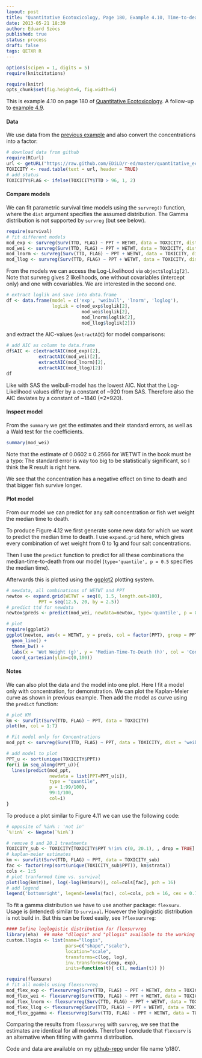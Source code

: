 ```yaml
---
layout: post
title: "Quantitative Ecotoxicology, Page 180, Example 4.10, Time-to-death"
date: 2013-05-21 18:39
author: Eduard Szöcs
published: true
status: process
draft: false
tags: QETXR R
---
```


```r
options(scipen = 1, digits = 5)
require(knitcitations)
```
```r
require(knitr)
opts_chunk$set(fig.height=6, fig.width=6)
```

This is example 4.10 on page 180 of [Quantitative Ecotoxicology](http://www.crcpress.com/product/isbn/9781439835647). A follow-up to [example 4.9](http://edild.github.io/blog/2013/04/06/quant-ecotox-16/).

#### Data
We use data from the [previous example](http://edild.github.io/blog/2013/04/06/quant-ecotox-16/) and also convert the concentrations into a factor:
```r
# download data from github
require(RCurl)
url <- getURL("https://raw.github.com/EDiLD/r-ed/master/quantitative_ecotoxicology/data/TOXICITY.csv", ssl.verifypeer = FALSE)
TOXICITY <- read.table(text = url, header = TRUE)
# add status
TOXICITY$FLAG <- ifelse(TOXICITY$TTD > 96, 1, 2)
```

#### Compare models
We can fit parametric survival time models using the `survreg()` function, where the `dist` argument specifies the assumed distribution. The Gamma distribution is not supported by `survreg` (but see below).
```r
require(survival)
# fit different models
mod_exp <- survreg(Surv(TTD, FLAG) ~ PPT + WETWT, data = TOXICITY, dist = 'exponential')
mod_wei <- survreg(Surv(TTD, FLAG) ~ PPT + WETWT, data = TOXICITY, dist = 'weibull')
mod_lnorm <- survreg(Surv(TTD, FLAG) ~ PPT + WETWT, data = TOXICITY, dist = 'lognorm')
mod_llog <- survreg(Surv(TTD, FLAG) ~ PPT + WETWT, data = TOXICITY, dist = 'loglogistic')
```

From the models we can access the Log-Likelihood via `object$loglig[2]`. Note that survreg gives 2 likelihoods, one without covariables (intercept only) and one with covariables. We are interested in the second one.
```r
# extract loglik and save into data.frame
df <- data.frame(model = c('exp', 'weibull', 'lnorm', 'loglog'),
                 logLik = c(mod_exp$loglik[2],
                            mod_wei$loglik[2],
                            mod_lnorm$loglik[2],
                            mod_llog$loglik[2]))
```

and extract the AIC-values (`extractAIC`) for model comparisons:
```r
# add AIC as column to data.frame
df$AIC <- c(extractAIC(mod_exp)[2],
            extractAIC(mod_wei)[2],
            extractAIC(mod_lnorm)[2],
            extractAIC(mod_llog)[2])
df
```

Like with SAS the weibull-model has the lowest AIC. Not that the Log-Likelihood values differ by a constant of ~920 from SAS. Therefore also the AIC deviates by a constant of ~1840 (=2*920).


#### Inspect model
From the `summary` we get the estimates and their standard errors, as well as a Wald test for the coefficients. 

```r
summary(mod_wei)
```

Note that the estimate of $0.0602 \pm 0.2566$ for WETWT in the book must be a typo: The standard error is way too big to be statistically significant, so I think the R result is right here.

We see that the concentration has a negative effect on time to death and that bigger fish survive longer.


#### Plot model

From our model we can predict for any salt concentration or fish wet weight the median time to death.

To produce Figure 4.12 we first generate some new data for which we want to predict the median time to death. I use `expand.grid` here, which gives every combination of wet weight from 0 to 1g and four salt concentrations.

Then I use the `predict` function to predict for all these combinations the median-time-to-death from our model (`type='quantile', p = 0.5` specifies the median time).

Afterwards this is plotted using the [ggplot2](http://ggplot2.org/) plotting system.

```r
# newdata, all combinations of WETWT and PPT
newtox <- expand.grid(WETWT = seq(0, 1.5, length.out=100),
            PPT = seq(12.5, 20, by = 2.5))
# predict ttd for newdata
newtox$preds <- predict(mod_wei, newdata=newtox, type='quantile', p = 0.5)

# plot
require(ggplot2)
ggplot(newtox, aes(x = WETWT, y = preds, col = factor(PPT), group = PPT)) +
  geom_line() +
  theme_bw() +
  labs(x = 'Wet Weight (g)', y = 'Median-Time-To-Death (h)', col = 'Concentration (g/L)') +
  coord_cartesian(ylim=c(0,100))
```


#### Notes
We can also plot the data and the model into one plot. Here I fit a model only with concentration, for demonstration. 
We can plot the Kaplan-Meier curve as shown in previous example. Then add the model as curve using the `predict` function:


```r
# plot KM
km <- survfit(Surv(TTD, FLAG) ~ PPT, data = TOXICITY)
plot(km, col = 1:7)

# Fit model only for Concentrations
mod_ppt <- survreg(Surv(TTD, FLAG) ~ PPT, data = TOXICITY, dist = 'weibull')

# add model to plot
PPT_u <- sort(unique(TOXICITY$PPT))
for(i in seq_along(PPT_u)){
  lines(predict(mod_ppt, 
                newdata = list(PPT=PPT_u[i]),
                type = "quantile",
                p = 1:99/100),
                99:1/100, 
                col=i)
}
```

To produce a plot similar to Figure 4.11 we can use the following code:
```r
# opposite of %in% : 'not in'
`%!in%` <- Negate(`%in%`)

# remove 0 and 20.1 treatments
TOXICITY_sub <- TOXICITY[TOXICITY$PPT %!in% c(0, 20.1), , drop = TRUE]
# kaplan-meier estimates
km <- survfit(Surv(TTD, FLAG) ~ PPT, data = TOXICITY_sub)
fac <- factor(rep(sort(unique(TOXICITY_sub$PPT)), km$strata))
cols <- 1:5
# plot tranformed time vs. survival
plot(log(km$time), log(-log(km$surv)), col=cols[fac], pch = 16)
# add legend
legend('bottomright', legend=levels(fac), col=cols, pch = 16, cex = 0.7)
```


To fit a gamma distribution we have to use another package: `flexsurv`.
Usage is (intended) similar to `survival`. However the loglogistic distribution is not build in. But this can be fixed easily, see `?flexsurvreg`:

```r
#### Define loglogistic distribution for flexsurvreg
library(eha)  ## make "dllogis" and "pllogis" available to the working environment 
custom.llogis <- list(name="llogis",
                      pars=c("shape","scale"),
                      location="scale",
                      transforms=c(log, log),
                      inv.transforms=c(exp, exp),
                      inits=function(t){ c(1, median(t)) })
```


```r
require(flexsurv)
# fit all models using flexsurvreg
mod_flex_exp <- flexsurvreg(Surv(TTD, FLAG) ~ PPT + WETWT, data = TOXICITY, dist = 'exp')
mod_flex_wei <- flexsurvreg(Surv(TTD, FLAG) ~ PPT + WETWT, data = TOXICITY, dist = 'weibull')
mod_flex_lnorm <- flexsurvreg(Surv(TTD, FLAG) ~ PPT + WETWT, data = TOXICITY, dist = 'lnorm')
mod_flex_llog <- flexsurvreg(Surv(TTD, FLAG) ~ PPT + WETWT, data = TOXICITY, dist = custom.llogis)
mod_flex_ggamma <- flexsurvreg(Surv(TTD, FLAG) ~ PPT + WETWT, data = TOXICITY, dist = 'gengamma')
```

Comparing the results from `flexsurvreg` with `survreg`, we see that the estimates are identical for all models. Therefore I conclude that `flexsurv` is an alternative when fitting with gamma distribution.

Code and data are available on my [github-repo](https://github.com/EDiLD/r-ed/tree/master/quantitative_ecotoxicology) under file name 'p180'.
